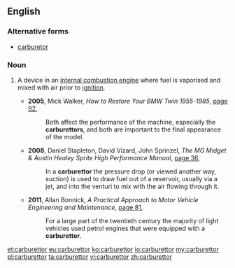 ==English==

===Alternative forms===
*{{US}} [[carburetor]]

===Noun===
{{en-noun}}

# {{AU|NZ|UK}} A device in an [[internal combustion engine]] where fuel is vaporised and mixed with air prior to [[ignition]].
#* '''2005''', Mick Walker, ''How to Restore Your BMW Twin 1955-1985'', [http://books.google.com.au/books?id=X1YJ0l2uwSwC&pg=PA92&dq=%22carburettor%22|%22carburettors%22+-intitle:%22carburettor|carburettors%22+-inauthor:%22%22&hl=en&sa=X&ei=e7ceT_X_MKatiAfhztz9DQ&redir_esc=y#v=onepage&q=%22carburettor%22|%22carburettors%22%20-intitle%3A%22carburettor|carburettors%22%20-inauthor%3A%22%22&f=false page 92],
#*: Both affect the performance of the machine, especially the '''carburettors''', and both are important to the final appearance of the model.
#* '''2008''', Daniel Stapleton, David Vizard, John Sprinzel, ''The MG Midget & Austin Healey Sprite High Performance Manual'', [http://books.google.com.au/books?id=V3STrysMNjQC&pg=PA36&dq=%22carburettor%22|%22carburettors%22+-intitle:%22carburettor|carburettors%22+-inauthor:%22%22&hl=en&sa=X&ei=lrUeT_-uEOmriAfX3LiBDg&redir_esc=y#v=onepage&q=%22carburettor%22|%22carburettors%22%20-intitle%3A%22carburettor|carburettors%22%20-inauthor%3A%22%22&f=false page 36],
#*: In a '''carburettor''' the pressure drop (or viewed another way, suction) is used to draw fuel out of a reservoir, usually via a jet, and into the venturi to mix with the air flowing through it.
#* '''2011''', Allan Bonnick, ''A Practical Approach to Motor Vehicle Engineering and Maintenance'', [http://books.google.com.au/books?id=1jg6H7HDO2oC&pg=PA81&dq=%22carburettor%22|%22carburettors%22+-intitle:%22carburettor|carburettors%22+-inauthor:%22%22&hl=en&sa=X&ei=lrUeT_-uEOmriAfX3LiBDg&redir_esc=y#v=onepage&q=%22carburettor%22|%22carburettors%22%20-intitle%3A%22carburettor|carburettors%22%20-inauthor%3A%22%22&f=false page 81],
#*: For a large part of the twentieth century the majority of light vehicles used petrol engines that were equipped with a '''carburettor'''.

[[et:carburettor]]
[[eu:carburettor]]
[[ko:carburettor]]
[[io:carburettor]]
[[my:carburettor]]
[[pl:carburettor]]
[[ta:carburettor]]
[[vi:carburettor]]
[[zh:carburettor]]